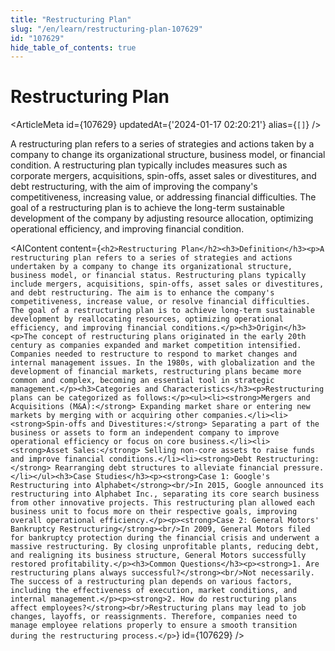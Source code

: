 ```yaml
---
title: "Restructuring Plan"
slug: "/en/learn/restructuring-plan-107629"
id: "107629"
hide_table_of_contents: true
---
```



# Restructuring Plan

<ArticleMeta id={107629} updatedAt={'2024-01-17 02:20:21'} alias={`[]`} />
<div className='border-solid border-b border-t-0 my-4 border-[var(--ifm-color-gray-300)]' />

A restructuring plan refers to a series of strategies and actions taken by a company to change its organizational structure, business model, or financial condition. A restructuring plan typically includes measures such as corporate mergers, acquisitions, spin-offs, asset sales or divestitures, and debt restructuring, with the aim of improving the company's competitiveness, increasing value, or addressing financial difficulties. The goal of a restructuring plan is to achieve the long-term sustainable development of the company by adjusting resource allocation, optimizing operational efficiency, and improving financial condition.

<AIContent content={`<h2>Restructuring Plan</h2><h3>Definition</h3><p>A restructuring plan refers to a series of strategies and actions undertaken by a company to change its organizational structure, business model, or financial status. Restructuring plans typically include mergers, acquisitions, spin-offs, asset sales or divestitures, and debt restructuring. The aim is to enhance the company's competitiveness, increase value, or resolve financial difficulties. The goal of a restructuring plan is to achieve long-term sustainable development by reallocating resources, optimizing operational efficiency, and improving financial conditions.</p><h3>Origin</h3><p>The concept of restructuring plans originated in the early 20th century as companies expanded and market competition intensified. Companies needed to restructure to respond to market changes and internal management issues. In the 1980s, with globalization and the development of financial markets, restructuring plans became more common and complex, becoming an essential tool in strategic management.</p><h3>Categories and Characteristics</h3><p>Restructuring plans can be categorized as follows:</p><ul><li><strong>Mergers and Acquisitions (M&A):</strong> Expanding market share or entering new markets by merging with or acquiring other companies.</li><li><strong>Spin-offs and Divestitures:</strong> Separating a part of the business or assets to form an independent company to improve operational efficiency or focus on core business.</li><li><strong>Asset Sales:</strong> Selling non-core assets to raise funds and improve financial conditions.</li><li><strong>Debt Restructuring:</strong> Rearranging debt structures to alleviate financial pressure.</li></ul><h3>Case Studies</h3><p><strong>Case 1: Google's Restructuring into Alphabet</strong><br/>In 2015, Google announced its restructuring into Alphabet Inc., separating its core search business from other innovative projects. This restructuring plan allowed each business unit to focus more on their respective goals, improving overall operational efficiency.</p><p><strong>Case 2: General Motors' Bankruptcy Restructuring</strong><br/>In 2009, General Motors filed for bankruptcy protection during the financial crisis and underwent a massive restructuring. By closing unprofitable plants, reducing debt, and realigning its business structure, General Motors successfully restored profitability.</p><h3>Common Questions</h3><p><strong>1. Are restructuring plans always successful?</strong><br/>Not necessarily. The success of a restructuring plan depends on various factors, including the effectiveness of execution, market conditions, and internal management.</p><p><strong>2. How do restructuring plans affect employees?</strong><br/>Restructuring plans may lead to job changes, layoffs, or reassignments. Therefore, companies need to manage employee relations properly to ensure a smooth transition during the restructuring process.</p>`} id={107629} />
